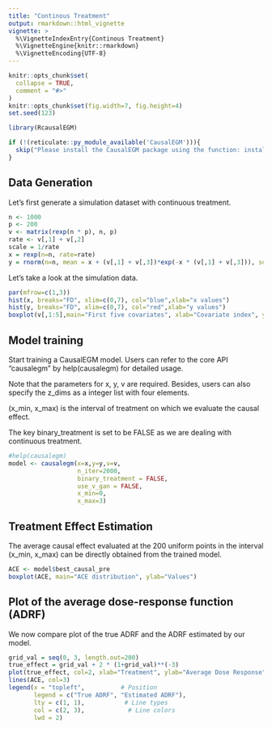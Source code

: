 ```yaml
---
title: "Continous Treatment"
output: rmarkdown::html_vignette
vignette: >
  %\VignetteIndexEntry{Continous Treatment}
  %\VignetteEngine{knitr::rmarkdown}
  %\VignetteEncoding{UTF-8}
---
```


```r
knitr::opts_chunk$set(
  collapse = TRUE,
  comment = "#>"
)
knitr::opts_chunk$set(fig.width=7, fig.height=4) 
set.seed(123)
```

```r
library(RcausalEGM)
```

```r
if (!(reticulate::py_module_available('CausalEGM'))){
  skip("Please install the CausalEGM package using the function: install_causalegm()")
}
```

## Data Generation

Let's first generate a simulation dataset with continuous treatment.

```r
n <- 1000
p <- 200
v <- matrix(rexp(n * p), n, p)
rate <- v[,1] + v[,2]
scale = 1/rate
x = rexp(n=n, rate=rate)
y = rnorm(n=n, mean = x + (v[,1] + v[,3])*exp(-x * (v[,1] + v[,3])), sd=1)
```


Let's take a look at the simulation data.
```r
par(mfrow=c(1,3))
hist(x, breaks="FD", xlim=c(0,7), col="blue",xlab="x values")
hist(y, breaks="FD", xlim=c(0,7), col="red",xlab="y values")
boxplot(v[,1:5],main="First five covariates", xlab="Covariate index", ylab="v values")
```

## Model training

Start training a CausalEGM model. Users can refer to the core API "causalegm" by help(causalegm) for detailed usage.

Note that the parameters for x, y, v  are required. Besides, users can also specify the z_dims as a integer list with four elements.

(x_min, x_max) is the interval of treatment on which we evaluate the causal effect.

The key binary_treatment is set to be FALSE as we are dealing with continuous treatment.

```r
#help(causalegm)
model <- causalegm(x=x,y=y,v=v,
                   n_iter=2000, 
                   binary_treatment = FALSE, 
                   use_v_gan = FALSE, 
                   x_min=0, 
                   x_max=3)
```

## Treatment Effect Estimation

The average causal effect evaluated at the 200 uniform points in the interval (x_min, x_max) can be directly obtained from the trained model.

```r

ACE <- model$best_causal_pre
boxplot(ACE, main="ACE distribution", ylab="Values")
```

## Plot of the average dose-response function (ADRF)

We now compare plot of the true ADRF and the ADRF estimated by our model.

```r
grid_val = seq(0, 3, length.out=200)
true_effect = grid_val + 2 * (1+grid_val)**(-3)
plot(true_effect, col=2, xlab="Treatment", ylab="Average Dose Response")
lines(ACE, col=3)
legend(x = "topleft",          # Position
       legend = c("True ADRF", "Estimated ADRF"),  
       lty = c(1, 1),           # Line types
       col = c(2, 3),            # Line colors
       lwd = 2)  
```
